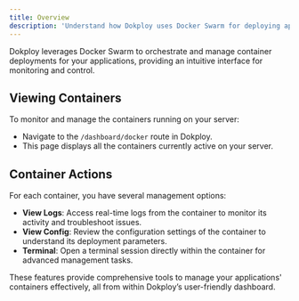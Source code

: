 ```yaml
---
title: Overview
description: 'Understand how Dokploy uses Docker Swarm for deploying applications and managing containers directly from the dashboard.'
---
```


Dokploy leverages Docker Swarm to orchestrate and manage container deployments for your applications, providing an intuitive interface for monitoring and control.

## Viewing Containers

To monitor and manage the containers running on your server:

- Navigate to the `/dashboard/docker` route in Dokploy.
- This page displays all the containers currently active on your server.

## Container Actions

For each container, you have several management options:

- **View Logs**: Access real-time logs from the container to monitor its activity and troubleshoot issues.
- **View Config**: Review the configuration settings of the container to understand its deployment parameters.
- **Terminal**: Open a terminal session directly within the container for advanced management tasks.

These features provide comprehensive tools to manage your applications' containers effectively, all from within Dokploy’s user-friendly dashboard.
